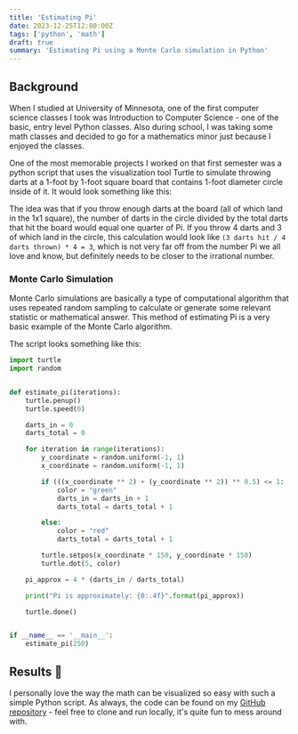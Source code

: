 ```yaml
---
title: 'Estimating Pi'
date: 2023-12-25T12:00:00Z
tags: ['python', 'math']
draft: true
summary: 'Estimating Pi using a Monte Carlo simulation in Python'
---
```


## Background
When I studied at University of Minnesota, one of the first computer science classes I took was Introduction to Computer Science -
one of the basic, entry level Python classes.  Also during school, I was taking some math classes and decided to go for a mathematics
minor just because I enjoyed the classes.

One of the most memorable projects I worked on that first semester was a python script that uses the visualization tool Turtle
to simulate throwing darts at a 1-foot by 1-foot square board that contains 1-foot diameter circle inside of it.
It would look something like this:

[//]: # (<Image alt="Concept" src="/assets/blog/images/estimating-pi/concept.png" width={2214} height={1596}/>)

The idea was that if you throw enough darts at the board (all of which land in the 1x1 square), the number of darts in the circle
divided by the total darts that hit the board would equal one quarter of Pi.  If you throw 4 darts and 3 of which land in the circle, this
calculation would look like `(3 darts hit / 4 darts thrown) * 4 = 3`, which is not very far off from the number Pi we all love and know, but
definitely needs to be closer to the irrational number.

### Monte Carlo Simulation
Monte Carlo simulations are basically a type of computational algorithm that uses repeated random sampling to calculate or generate
some relevant statistic or mathematical answer.  This method of estimating Pi is a very basic example of the Monte Carlo algorithm.

The script looks something like this:

```python fileName="estimate.py"
import turtle
import random


def estimate_pi(iterations):
    turtle.penup()
    turtle.speed(0)

    darts_in = 0
    darts_total = 0

    for iteration in range(iterations):
        y_coordinate = random.uniform(-1, 1)
        x_coordinate = random.uniform(-1, 1)

        if (((x_coordinate ** 2) + (y_coordinate ** 2)) ** 0.5) <= 1:
            color = "green"
            darts_in = darts_in + 1
            darts_total = darts_total + 1

        else:
            color = "red"
            darts_total = darts_total + 1

        turtle.setpos(x_coordinate * 150, y_coordinate * 150)
        turtle.dot(5, color)

    pi_approx = 4 * (darts_in / darts_total)

    print("Pi is approximately: {0:.4f}".format(pi_approx))

    turtle.done()


if __name__ == '__main__':
    estimate_pi(250)
```


## Results  🎉
I personally love the way the math can be visualized so easy with such a simple Python script.  As always, the code can
be found on my [GitHub repository](https://github.com/willsather/pi-approximation) - feel free to clone and run locally,
it's quite fun to mess around with.
